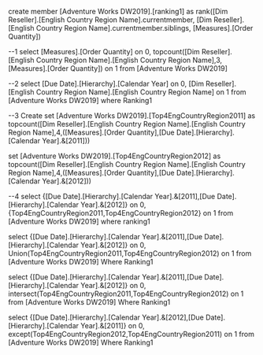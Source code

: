 create member [Adventure Works DW2019].[ranking1] as
rank([Dim Reseller].[English Country Region Name].currentmember,
	 [Dim Reseller].[English Country Region Name].currentmember.siblings,
	 [Measures].[Order Quantity])

 

--1
select [Measures].[Order Quantity] on 0,
	   topcount([Dim Reseller].[English Country Region Name].[English Country Region Name],3, [Measures].[Order Quantity]) on 1
from [Adventure Works DW2019]

--2
select [Due Date].[Hierarchy].[Calendar Year] on 0,
[Dim Reseller].[English Country Region Name].[English Country Region Name] on 1
from [Adventure Works DW2019]
where Ranking1

--3
Create set  [Adventure Works DW2019].[Top4EngCountryRegion2011] as
 topcount([Dim Reseller].[English Country Region Name].[English Country Region Name],4,([Measures].[Order Quantity],[Due Date].[Hierarchy].[Calendar Year].&[2011]))

set [Adventure Works DW2019].[Top4EngCountryRegion2012] as
 topcount([Dim Reseller].[English Country Region Name].[English Country Region Name],4,([Measures].[Order Quantity],[Due Date].[Hierarchy].[Calendar Year].&[2012]))

 --4
select {[Due Date].[Hierarchy].[Calendar Year].&[2011],[Due Date].[Hierarchy].[Calendar Year].&[2012]} on 0,
		{Top4EngCountryRegion2011,Top4EngCountryRegion2012} on 1
from [Adventure Works DW2019]
where ranking1

select {[Due Date].[Hierarchy].[Calendar Year].&[2011],[Due Date].[Hierarchy].[Calendar Year].&[2012]} on 0,
		Union(Top4EngCountryRegion2011,Top4EngCountryRegion2012) on 1
from [Adventure Works DW2019]
Where Ranking1

select {[Due Date].[Hierarchy].[Calendar Year].&[2011],[Due Date].[Hierarchy].[Calendar Year].&[2012]} on 0,
		intersect(Top4EngCountryRegion2011,Top4EngCountryRegion2012) on 1
from [Adventure Works DW2019]
Where Ranking1

select {[Due Date].[Hierarchy].[Calendar Year].&[2012],[Due Date].[Hierarchy].[Calendar Year].&[2011]} on 0,
		except(Top4EngCountryRegion2012,Top4EngCountryRegion2011) on 1
from [Adventure Works DW2019]
Where Ranking1
